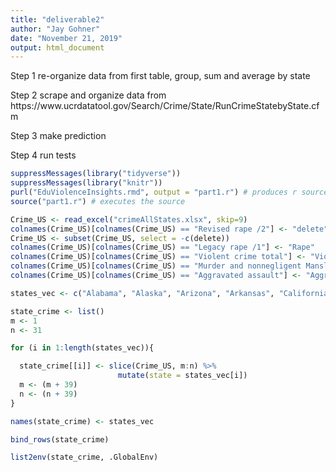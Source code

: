 ```yaml
---
title: "deliverable2"
author: "Jay Gohner"
date: "November 21, 2019"
output: html_document
---
```


Step 1 re-organize data from first table, group, sum and average by state

Step 2 scrape and organize data from https://www.ucrdatatool.gov/Search/Crime/State/RunCrimeStatebyState.cfm

Step 3 make prediction

Step 4 run tests

```r
suppressMessages(library("tidyverse"))
suppressMessages(library("knitr"))
purl("EduViolenceInsights.rmd", output = "part1.r") # produces r source from rmd
source("part1.r") # executes the source
```



```r

Crime_US <- read_excel("crimeAllStates.xlsx", skip=9)
colnames(Crime_US)[colnames(Crime_US) == "Revised rape /2"] <- "delete"
Crime_US <- subset(Crime_US, select = -c(delete))
colnames(Crime_US)[colnames(Crime_US) == "Legacy rape /1"] <- "Rape"
colnames(Crime_US)[colnames(Crime_US) == "Violent crime total"] <- "Violent_crime_total"
colnames(Crime_US)[colnames(Crime_US) == "Murder and nonnegligent Manslaughter"] <- "Murder_and_Manslaughter"
colnames(Crime_US)[colnames(Crime_US) == "Aggravated assault"] <- "Aggravated_assault"

```



```r

states_vec <- c("Alabama", "Alaska", "Arizona", "Arkansas", "California", "Colorado", "Connecticut", "Delaware", "D.C.", "Florida", "Georgia", "Hawaii", "Idaho", "Illinois", "Indiana", "Iowa", "Kansas", "Kentucky", "Louisiana", "Maine", "Maryland", "Massachusetts", "Michigan", "Minnesota", "Mississippi", "Missouri", "Montana", "Nebraska", "Nevada", "New Hampshire", "New Jersey", "New Mexico", "New York", "North Carolina", "North Dakota", "Ohio", "Oklahoma", "Oregon", "Pennslyvania", "Rhode Island", "South Carolina", "South Dakota", "Tennessee", "Texas", "Utah", "Vermont", "Virginia", "Washington", "West Virginia", "Wisconsin", "Wyoming")

state_crime <- list() 
m <- 1
n <- 31

for (i in 1:length(states_vec)){

  state_crime[[i]] <- slice(Crime_US, m:n) %>%
                        mutate(state = states_vec[i])
  m <- (m + 39)
  n <- (n + 39) 
}

names(state_crime) <- states_vec

bind_rows(state_crime)

list2env(state_crime, .GlobalEnv)

```
